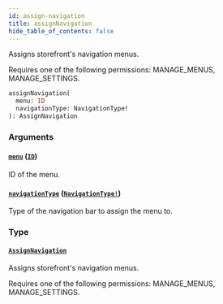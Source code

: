 ```yaml
---
id: assign-navigation
title: assignNavigation
hide_table_of_contents: false
---
```


Assigns storefront's navigation menus.

Requires one of the following permissions: MANAGE_MENUS, MANAGE_SETTINGS.

```graphql
assignNavigation(
  menu: ID
  navigationType: NavigationType!
): AssignNavigation
```

### Arguments

#### [`menu`](#) ([`ID`](../../../developer/api-reference/scalars/id))

ID of the menu.

#### [`navigationType`](#) ([`NavigationType!`](../../../developer/api-reference/enums/navigation-type))

Type of the navigation bar to assign the menu to.

### Type

#### [`AssignNavigation`](../../../developer/api-reference/objects/assign-navigation)

Assigns storefront's navigation menus.

Requires one of the following permissions: MANAGE_MENUS, MANAGE_SETTINGS.
